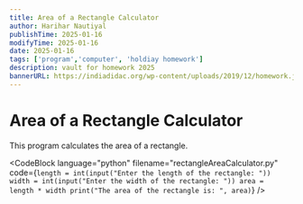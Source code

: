 ```yaml
---
title: Area of a Rectangle Calculator
author: Harihar Nautiyal
publishTime: 2025-01-16
modifyTime: 2025-01-16
date: 2025-01-16
tags: ['program','computer', 'holdiay homework']
description: vault for homework 2025
bannerURL: https://indiadidac.org/wp-content/uploads/2019/12/homework.jpg
---
```


# Area of a Rectangle Calculator

This program calculates the area of a rectangle.

<CodeBlock
language="python"
filename="rectangleAreaCalculator.py"
code={`
length = int(input("Enter the length of the rectangle: "))
width = int(input("Enter the width of the rectangle: "))
area =  length * width
print("The area of the rectangle is: ", area)
`}
/>
